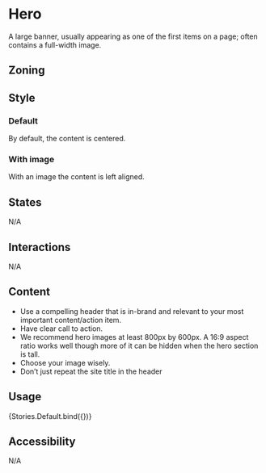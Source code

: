 



<Meta title="Example/Hero" />

# Hero

A large banner, usually appearing as one of the first items on a page; often contains a full-width image.

## Zoning

<Figma
  url="https://www.figma.com/file/16DCGEgU1U6DArqH98I0Kv/DSF-x-Talend?node-id=327%3A83"
  collapsable={false}
  showLink={false}
/>

## Style

### Default

By default, the content is centered.

<Canvas>
  <Story story={Stories.Default} />
</Canvas>

### With image

With an image the content is left aligned.

<Canvas>
  <Story story={Stories.WithImage} />
</Canvas>

## States

N/A

## Interactions

N/A

## Content

- Use a compelling header that is in-brand and relevant to your most important content/action item.
- Have clear call to action.
- We recommend hero images at least 800px by 600px. A 16:9 aspect ratio works well though more of it can be hidden when the hero section is tall.
- Choose your image wisely.
- Don’t just repeat the site title in the header

## Usage

<Canvas>
  <Story
    name="Usage"
    args={Stories.Default.args}
    argTypes={Stories.Default.argTypes}
  >
    {Stories.Default.bind({})}
  </Story>
</Canvas>

<ArgsTable story="Usage" />

## Accessibility

N/A
